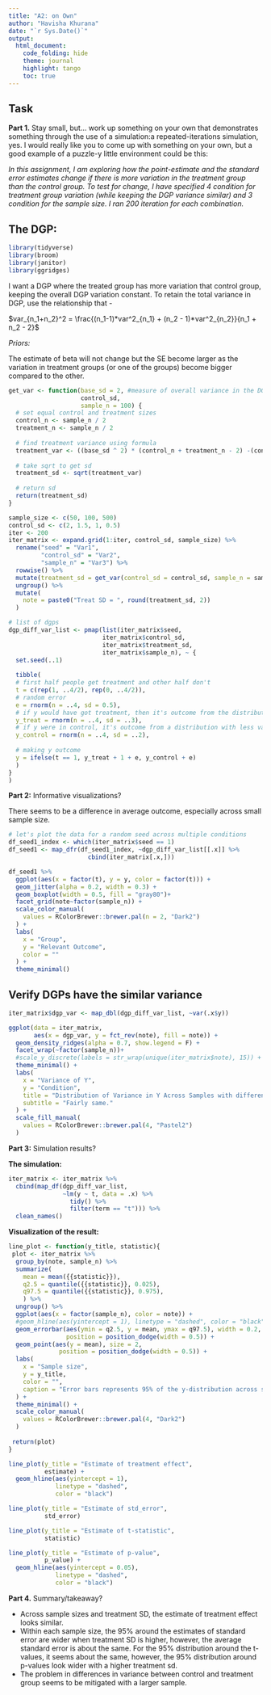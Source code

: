 ```yaml
---
title: "A2: on Own" 
author: "Havisha Khurana"
date: "`r Sys.Date()`"
output: 
  html_document:
    code_folding: hide
    theme: journal
    highlight: tango
    toc: true
---
```


## Task 

**Part 1.** Stay small, but... work up something on your own that demonstrates something through the use of a simulation:a repeated-iterations simulation, yes. I would really like you to come up with something on your own, but a good example of a puzzle-y little environment could be this:

*In this assignment, I am exploring how the point-estimate and the standard error estimates change if there is more variation in the treatment group than the control group. To test for change, I have specified 4 condition for treatment group variation (while keeping the DGP variance similar) and 3 condition for the sample size. I ran 200 iteration for each combination.*

## **The DGP:**

```r
library(tidyverse)
library(broom)
library(janitor)
library(ggridges)
```


I want a DGP where the treated group has more variation that control group, keeping the overall DGP variation constant. To retain the total variance in DGP, use the relationship that -

$var_{n_1+n_2}^2 = \frac{(n_1-1)*var^2_{n_1} + (n_2 - 1)*var^2_{n_2}}{n_1 + n_2 - 2}$


*Priors:* 

The estimate of beta will not change but the SE become larger as the variation in treatment groups (or one of the groups) become bigger compared to the other.

```r
get_var <- function(base_sd = 2, #measure of overall variance in the DGP
                    control_sd,
                    sample_n = 100) {
  # set equal control and treatment sizes
  control_n <- sample_n / 2
  treatment_n <- sample_n / 2
  
  # find treatment variance using formula
  treatment_var <- ((base_sd ^ 2) * (control_n + treatment_n - 2) -(control_n - 1) *control_sd ^ 2)/(treatment_n - 1)
  
  # take sqrt to get sd
  treatment_sd <- sqrt(treatment_var)
  
  # return sd
  return(treatment_sd)
}
```


```r
sample_size <- c(50, 100, 500)
control_sd <- c(2, 1.5, 1, 0.5)
iter <- 200
iter_matrix <- expand.grid(1:iter, control_sd, sample_size) %>%
  rename("seed" = "Var1",
         "control_sd" = "Var2",
         "sample_n" = "Var3") %>%
  rowwise() %>%
  mutate(treatment_sd = get_var(control_sd = control_sd, sample_n = sample_n)) %>%
  ungroup() %>%
  mutate(
    note = paste0("Treat SD = ", round(treatment_sd, 2))
  )

# list of dgps
dgp_diff_var_list <- pmap(list(iter_matrix$seed,
                          iter_matrix$control_sd,
                          iter_matrix$treatment_sd,
                          iter_matrix$sample_n), ~ {
  set.seed(..1)
  
  tibble(
  # first half people get treatment and other half don't
  t = c(rep(1, ..4/2), rep(0, ..4/2)),
  # random error
  e = rnorm(n = ..4, sd = 0.5),
  # if y would have got treatment, then it's outcome from the distribution with more variance
  y_treat = rnorm(n = ..4, sd = ..3),
  # if y were in control, it's outcome from a distribution with less variance
  y_control = rnorm(n = ..4, sd = ..2),
  
  # making y outcome
  y = ifelse(t == 1, y_treat + 1 + e, y_control + e)
  )
}
)
```

**Part 2:** Informative visualizations?

There seems to be a difference in average outcome, especially across small sample size.

```r
# let's plot the data for a random seed across multiple conditions
df_seed1_index <- which(iter_matrix$seed == 1)
df_seed1 <- map_dfr(df_seed1_index, ~dgp_diff_var_list[[.x]] %>%
                      cbind(iter_matrix[.x,]))

df_seed1 %>%
  ggplot(aes(x = factor(t), y = y, color = factor(t))) +
  geom_jitter(alpha = 0.2, width = 0.3) +
  geom_boxplot(width = 0.5, fill = "gray80")+
  facet_grid(note~factor(sample_n)) +
  scale_color_manual(
    values = RColorBrewer::brewer.pal(n = 2, "Dark2")
  ) +
  labs(
    x = "Group",
    y = "Relevant Outcome",
    color = ""
  ) +
  theme_minimal()
```


## **Verify DGPs have the similar variance**

```r
iter_matrix$dgp_var <- map_dbl(dgp_diff_var_list, ~var(.x$y))

ggplot(data = iter_matrix, 
       aes(x = dgp_var, y = fct_rev(note), fill = note)) +
  geom_density_ridges(alpha = 0.7, show.legend = F) +
  facet_wrap(~factor(sample_n))+
  #scale_y_discrete(labels = str_wrap(unique(iter_matrix$note), 15)) +
  theme_minimal() +
  labs(
    x = "Variance of Y",
    y = "Condition",
    title = "Distribution of Variance in Y Across Samples with different N and SD",
    subtitle = "Fairly same."
  ) +
  scale_fill_manual(
    values = RColorBrewer::brewer.pal(4, "Pastel2")
  )
```

**Part 3:** Simulation results?

**The simulation:**

```r
iter_matrix <- iter_matrix %>%
  cbind(map_df(dgp_diff_var_list,
               ~lm(y ~ t, data = .x) %>%
                 tidy() %>%
                 filter(term == "t"))) %>%
  clean_names()
```

**Visualization of the result:**

```r
line_plot <- function(y_title, statistic){
 plot <- iter_matrix %>%
  group_by(note, sample_n) %>%
  summarize(
    mean = mean({{statistic}}),
    q2.5 = quantile({{statistic}}, 0.025),
    q97.5 = quantile({{statistic}}, 0.975),
    ) %>%
  ungroup() %>%
  ggplot(aes(x = factor(sample_n), color = note)) +
  #geom_hline(aes(yintercept = 1), linetype = "dashed", color = "black") +
  geom_errorbar(aes(ymin = q2.5, y = mean, ymax = q97.5), width = 0.2,
                position = position_dodge(width = 0.5)) +
  geom_point(aes(y = mean), size = 2,
              position = position_dodge(width = 0.5)) +
  labs(
    x = "Sample size",
    y = y_title,
    color = "",
    caption = "Error bars represents 95% of the y-distribution across samples."
  ) +
  theme_minimal() +
  scale_color_manual(
    values = RColorBrewer::brewer.pal(4, "Dark2")
  )
 
 return(plot)
}
```

```r
line_plot(y_title = "Estimate of treatment effect",
          estimate) +
  geom_hline(aes(yintercept = 1),
             linetype = "dashed",
             color = "black")

line_plot(y_title = "Estimate of std_error",
          std_error)

line_plot(y_title = "Estimate of t-statistic",
          statistic)

line_plot(y_title = "Estimate of p-value",
          p_value) +
  geom_hline(aes(yintercept = 0.05),
             linetype = "dashed",
             color = "black")
```


**Part 4.** Summary/takeaway?

- Across sample sizes and treatment SD, the estimate of treatment effect looks similar.
- Within each sample size, the 95% around the estimates of standard error are wider when treatment SD is higher, however, the average standard error is about the same. For the 95% distribution around the t-values, it seems about the same, however, the 95% distribution around p-values look wider with a higher treatment sd.
- The problem in differences in variance between control and treatment group seems to be mitigated with a larger sample. 
